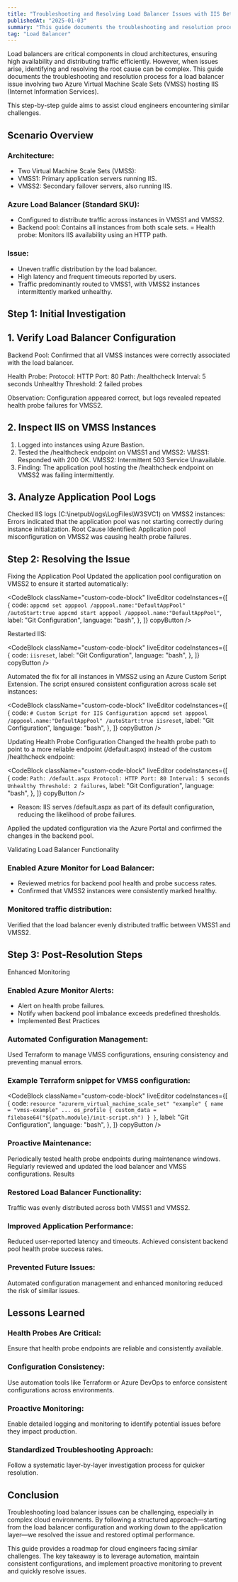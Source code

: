 ---
title: "Troubleshooting and Resolving Load Balancer Issues with IIS Between Two Azure VMSS"
publishedAt: "2025-01-03"
summary: "This guide documents the troubleshooting and resolution process for a load balancer issue involving two Azure Virtual Machine Scale Sets hosting IIS."
tag: "Load Balancer"
---

Load balancers are critical components in cloud architectures, ensuring high availability and distributing traffic efficiently. However, when issues arise, identifying and resolving the root cause can be complex. This guide documents the troubleshooting and resolution process for a load balancer issue involving two Azure Virtual Machine Scale Sets (VMSS) hosting IIS (Internet Information Services).

This step-by-step guide aims to assist cloud engineers encountering similar challenges.

## Scenario Overview
### Architecture:
- Two Virtual Machine Scale Sets (VMSS):
- VMSS1: Primary application servers running IIS.
- VMSS2: Secondary failover servers, also running IIS.

### Azure Load Balancer (Standard SKU):
- Configured to distribute traffic across instances in VMSS1 and VMSS2.
- Backend pool: Contains all instances from both scale sets.
= Health probe: Monitors IIS availability using an HTTP path.

### Issue:
- Uneven traffic distribution by the load balancer.
- High latency and frequent timeouts reported by users.
- Traffic predominantly routed to VMSS1, with VMSS2 instances intermittently marked unhealthy.

## Step 1: Initial Investigation

## 1. Verify Load Balancer Configuration
Backend Pool: Confirmed that all VMSS instances were correctly associated with the load balancer.

Health Probe:
Protocol: HTTP
Port: 80
Path: /healthcheck
Interval: 5 seconds
Unhealthy Threshold: 2 failed probes

Observation: Configuration appeared correct, but logs revealed repeated health probe failures for VMSS2.

## 2. Inspect IIS on VMSS Instances

1. Logged into instances using Azure Bastion.
2. Tested the /healthcheck endpoint on VMSS1 and VMSS2:
    VMSS1: Responded with 200 OK.
    VMSS2: Intermittent 503 Service Unavailable.
2. Finding: The application pool hosting the /healthcheck endpoint on VMSS2 was failing intermittently.

## 3. Analyze Application Pool Logs
Checked IIS logs (C:\inetpub\logs\LogFiles\W3SVC1) on VMSS2 instances:
Errors indicated that the application pool was not starting correctly during instance initialization.
Root Cause Identified: Application pool misconfiguration on VMSS2 was causing health probe failures.

## Step 2: Resolving the Issue
Fixing the Application Pool
Updated the application pool configuration on VMSS2 to ensure it started automatically:

<CodeBlock
    className="custom-code-block"
    liveEditor
    codeInstances={[
        {
            code: `appcmd set apppool /apppool.name:"DefaultAppPool" /autoStart:true
appcmd start apppool /apppool.name:"DefaultAppPool"`,
            label: "Git Configuration",
            language: "bash",
        },
    ]}
    copyButton
/>

Restarted IIS:

<CodeBlock
    className="custom-code-block"
    liveEditor
    codeInstances={[
        {
            code: `iisreset`,
            label: "Git Configuration",
            language: "bash",
        },
    ]}
    copyButton
/>

Automated the fix for all instances in VMSS2 using an Azure Custom Script Extension. The script ensured consistent configuration across scale set instances:

<CodeBlock
    className="custom-code-block"
    liveEditor
    codeInstances={[
        {
            code: `# Custom Script for IIS Configuration
appcmd set apppool /apppool.name:"DefaultAppPool" /autoStart:true
iisreset`,
            label: "Git Configuration",
            language: "bash",
        },
    ]}
    copyButton
/>

Updating Health Probe Configuration
Changed the health probe path to point to a more reliable endpoint (/default.aspx) instead of the custom /healthcheck endpoint:

<CodeBlock
    className="custom-code-block"
    liveEditor
    codeInstances={[
        {
            code: `Path: /default.aspx
Protocol: HTTP
Port: 80
Interval: 5 seconds
Unhealthy Threshold: 2 failures`,
            label: "Git Configuration",
            language: "bash",
        },
    ]}
    copyButton
/>

- Reason: IIS serves /default.aspx as part of its default configuration, reducing the likelihood of probe failures.

Applied the updated configuration via the Azure Portal and confirmed the changes in the backend pool.

Validating Load Balancer Functionality

### Enabled Azure Monitor for Load Balancer:
- Reviewed metrics for backend pool health and probe success rates.
- Confirmed that VMSS2 instances were consistently marked healthy.

### Monitored traffic distribution:

Verified that the load balancer evenly distributed traffic between VMSS1 and VMSS2.

## Step 3: Post-Resolution Steps
Enhanced Monitoring

### Enabled Azure Monitor Alerts:
- Alert on health probe failures.
- Notify when backend pool imbalance exceeds predefined thresholds.
- Implemented Best Practices

### Automated Configuration Management:

Used Terraform to manage VMSS configurations, ensuring consistency and preventing manual errors.

### Example Terraform snippet for VMSS configuration:

<CodeBlock
    className="custom-code-block"
    liveEditor
    codeInstances={[
        {
            code: `resource "azurerm_virtual_machine_scale_set" "example" {
  name                = "vmss-example"
  ...
  os_profile {
    custom_data = filebase64("${path.module}/init-script.sh")
  }
}`,
            label: "Git Configuration",
            language: "bash",
        },
    ]}
    copyButton
/>

### Proactive Maintenance:

Periodically tested health probe endpoints during maintenance windows.
Regularly reviewed and updated the load balancer and VMSS configurations.
Results

### Restored Load Balancer Functionality:

Traffic was evenly distributed across both VMSS1 and VMSS2.

### Improved Application Performance:

Reduced user-reported latency and timeouts.
Achieved consistent backend pool health probe success rates.

### Prevented Future Issues:

Automated configuration management and enhanced monitoring reduced the risk of similar issues.

## Lessons Learned

### Health Probes Are Critical:

Ensure that health probe endpoints are reliable and consistently available.

### Configuration Consistency:

Use automation tools like Terraform or Azure DevOps to enforce consistent configurations across environments.

### Proactive Monitoring:

Enable detailed logging and monitoring to identify potential issues before they impact production.

### Standardized Troubleshooting Approach:

Follow a systematic layer-by-layer investigation process for quicker resolution.

## Conclusion
Troubleshooting load balancer issues can be challenging, especially in complex cloud environments. By following a structured approach—starting from the load balancer configuration and working down to the application layer—we resolved the issue and restored optimal performance.

This guide provides a roadmap for cloud engineers facing similar challenges. The key takeaway is to leverage automation, maintain consistent configurations, and implement proactive monitoring to prevent and quickly resolve issues.

